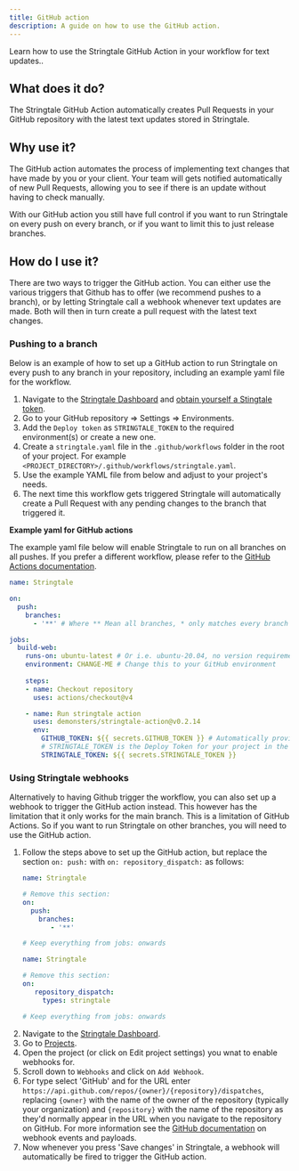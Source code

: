 ```yaml
---
title: GitHub action
description: A guide on how to use the GitHub action.
---
```


Learn how to use the Stringtale GitHub Action in your workflow for text updates..

## What does it do?

The Stringtale GitHub Action automatically creates Pull Requests in your GitHub repository with the latest text updates stored in Stringtale.

## Why use it?
The GitHub action automates the process of implementing text changes that have made by you or your client. Your team will gets notified automatically
of new Pull Requests, allowing you to see if there is an update without having to check manually.

With our GitHub action you still have full control if you want to run Stringtale on every push on every branch, or if you want to limit this
to just release branches.

## How do I use it?

 There are two ways to trigger the GitHub action. You can either use the various triggers that Github has to offer (we recommend pushes to a branch), or by letting 
 Stringtale call a webhook whenever text updates are made. Both will then in turn create a pull request with the latest text changes.

### Pushing to a branch
Below is an example of how to set up a GitHub action to run Stringtale on every push to any branch in your repository, including an example yaml file for the workflow.

1. Navigate to the [Stringtale Dashboard](https://stringtale.com/app) and [obtain yourself a Stingtale token](/usage/obtaining-token).
3. Go to your GitHub repository => Settings => Environments.
4. Add the `Deploy token` as `STRINGTALE_TOKEN` to the required environment(s) or create a new one.
5. Create a `stringtale.yaml` file in the `.github/workflows` folder in the root of your project. For example
`<PROJECT_DIRECTORY>/.github/workflows/stringtale.yaml`.
6. Use the example YAML file from below and adjust to your project's needs.
7. The next time this workflow gets triggered Stringtale will automatically create a Pull Request with any pending changes to the branch that triggered it.

**Example yaml for GitHub actions** 

The example yaml file below will enable Stringtale to run on all branches on all pushes. If you prefer a different workflow, please refer
to the [GitHub Actions documentation](https://docs.github.com/en/actions/using-workflows/events-that-trigger-workflows).

```yaml
name: Stringtale

on:
  push:
    branches:
      - '**' # Where ** Mean all branches, * only matches every branch that doesn't contain a '/'

jobs:
  build-web:
    runs-on: ubuntu-latest # Or i.e. ubuntu-20.04, no version requirement there
    environment: CHANGE-ME # Change this to your GitHub environment
    
    steps:
    - name: Checkout repository
      uses: actions/checkout@v4

    - name: Run stringtale action
      uses: demonsters/stringtale-action@v0.2.14
      env:
        GITHUB_TOKEN: ${{ secrets.GITHUB_TOKEN }} # Automatically provided by GitHub
        # STRINGTALE_TOKEN is the Deploy Token for your project in the dashboard
        STRINGTALE_TOKEN: ${{ secrets.STRINGTALE_TOKEN }}

```

### Using Stringtale webhooks
Alternatively to having Github trigger the workflow, you can also set up a webhook to trigger the GitHub action instead. This however has the limitation that it only works
for the main branch. This is a limitation of GitHub Actions. So if you want to run Stringtale on other branches, you will need to use the GitHub action.

1. Follow the steps above to set up the GitHub action, but replace the section `on: push:` with `on: repository_dispatch:` as follows:
   ```yaml
   name: Stringtale
   
   # Remove this section:
   on:
     push:
       branches:
          - '**'

   # Keep everything from jobs: onwards
   ```
   ```yaml
   name: Stringtale
   
   # Remove this section:
   on:
      repository_dispatch:
        types: stringtale

   # Keep everything from jobs: onwards
   ```
2. Navigate to the [Stringtale Dashboard](https://stringtale.com/app).
3. Go to [Projects](https://stringtale.com/app/projects).
3. Open the project (or click on Edit project settings) you wnat to enable webhooks for.
4. Scroll down to `Webhooks` and click on `Add Webhook`.
5. For type select 'GitHub' and for the URL enter `https://api.github.com/repos/{owner}/{repository}/dispatches`, replacing `{owner}` with the name of the owner of the repository (typically your organization) and `{repository}` with the name of the repository
as they'd normally appear in the URL when you navigate to the repository on GitHub. For more information see the [GitHub documentation](https://docs.github.com/en/webhooks/webhook-events-and-payloads#repository_dispatch) on webhook events and payloads.
6. Now whenever you press 'Save changes' in Stringtale, a webhook will automatically be fired to trigger the GitHub action.